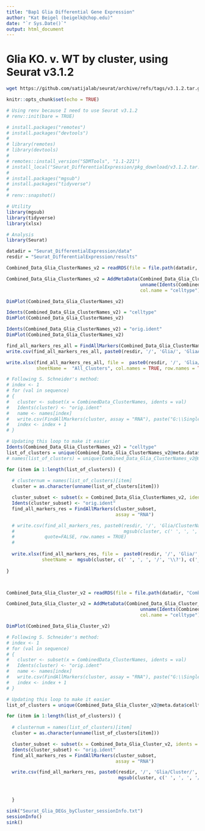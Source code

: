 ```yaml
---
title: "Bap1 Glia Differential Gene Expression"
author: "Kat Beigel (beigelk@chop.edu)"
date: "`r Sys.Date()`"
output: html_document
---
```


# Glia KO. v. WT by cluster, using Seurat v3.1.2

```bash

wget https://github.com/satijalab/seurat/archive/refs/tags/v3.1.2.tar.gz

```

```r
knitr::opts_chunk$set(echo = TRUE)

# Using renv because I need to use Seurat v3.1.2
# renv::init(bare = TRUE)

```

```r

# install.packages("remotes")
# install.packages("devtools")
# 
# library(remotes)
# library(devtools)
# 
# remotes::install_version("SDMTools", "1.1-221")
# install_local("Seurat_DifferentialExpression/pkg_download/v3.1.2.tar.gz")
# 
# install.packages("mgsub")
# install.packages("tidyverse")
#
# renv::snapshot()

```


```r

# Utility 
library(mgsub)
library(tidyverse)
library(xlsx)

# Analysis
library(Seurat)

```

```r

datadir = "Seurat_DifferentialExpression/data"
resdir = "Seurat_DifferentialExpression/results"

```


```r

Combined_Data_Glia_ClusterNames_v2 = readRDS(file = file.path(datadir, "Combined_Data_Glia_ClusterNames_v2.rds"))

Combined_Data_Glia_ClusterNames_v2 = AddMetaData(Combined_Data_Glia_ClusterNames_v2,
                                                 unname(Idents(Combined_Data_Glia_ClusterNames_v2)),
                                                 col.name = "celltype")

DimPlot(Combined_Data_Glia_ClusterNames_v2)

Idents(Combined_Data_Glia_ClusterNames_v2) = "celltype"
DimPlot(Combined_Data_Glia_ClusterNames_v2)

Idents(Combined_Data_Glia_ClusterNames_v2) = "orig.ident"
DimPlot(Combined_Data_Glia_ClusterNames_v2)

find_all_markers_res_all = FindAllMarkers(Combined_Data_Glia_ClusterNames_v2, assay = "RNA")
write.csv(find_all_markers_res_all, paste0(resdir, '/', 'Glia/', 'GliaAll', '_', 'Combined_Data_Glia_ClusterNames_v2', '.csv'))

write.xlsx(find_all_markers_res_all, file =  paste0(resdir, '/', 'Glia/', 'Glia_GeneExpression_ConditionsCompared', '.xlsx'),
           sheetName =  "All_Clusters", col.names = TRUE, row.names = TRUE, append = FALSE)

```

```r


# Following S. Schneider's method:
# index <- 1
# for (val in sequence)
# {
#   cluster <- subset(x = CombinedData_ClusterNames, idents = val)
#   Idents(cluster) <- "orig.ident"
#   name <- names[index]
#   write.csv(FindAllMarkers(cluster, assay = "RNA"), paste("G:\\Single Cell Seq Bap1 Data\\Bap1GeneExpression\\", name, ".csv"))
#   index <- index + 1
# }

# Updating this loop to make it easier
Idents(Combined_Data_Glia_ClusterNames_v2) = "celltype"
list_of_clusters = unique(Combined_Data_Glia_ClusterNames_v2@meta.data$celltype)
# names(list_of_clusters) = unique(Combined_Data_Glia_ClusterNames_v2@meta.data$seurat_clusters)

for (item in 1:length(list_of_clusters)) {
  
  # clusternum = names(list_of_clusters)[item]
  cluster = as.character(unname(list_of_clusters[item]))

  cluster_subset <- subset(x = Combined_Data_Glia_ClusterNames_v2, idents = cluster)
  Idents(cluster_subset) <- "orig.ident"
  find_all_markers_res = FindAllMarkers(cluster_subset,
                                        assay = "RNA")

  # write.csv(find_all_markers_res, paste0(resdir, '/', 'Glia/ClusterNames/', 'Glia_GeneExpression_ConditionsCompared', '_',
  #                                        mgsub(cluster, c(' ', ', ', '/'), c('_', '_', '_')), '.csv'),
  #           quote=FALSE, row.names = TRUE)
  # 
  
  write.xlsx(find_all_markers_res, file =  paste0(resdir, '/', 'Glia/', 'Glia_GeneExpression_ConditionsCompared', '.xlsx'),
             sheetName =  mgsub(cluster, c(' ', ', ', '/', '\\?'), c('_', '_', '_', '')), col.names = TRUE, row.names = TRUE, append = TRUE)
  
}




```


```r

Combined_Data_Glia_Cluster_v2 = readRDS(file = file.path(datadir, "Combined_Data_Glia_Cluster_v2.rds"))

Combined_Data_Glia_Cluster_v2 = AddMetaData(Combined_Data_Glia_Cluster_v2,
                                                 unname(Idents(Combined_Data_Glia_Cluster_v2)),
                                                 col.name = "celltype")

DimPlot(Combined_Data_Glia_Cluster_v2)

```

```r
# Following S. Schneider's method:
# index <- 1
# for (val in sequence)
# {
#   cluster <- subset(x = CombinedData_ClusterNames, idents = val)
#   Idents(cluster) <- "orig.ident"
#   name <- names[index]
#   write.csv(FindAllMarkers(cluster, assay = "RNA"), paste("G:\\Single Cell Seq Bap1 Data\\Bap1GeneExpression\\", name, ".csv"))
#   index <- index + 1
# }

# Updating this loop to make it easier
list_of_clusters = unique(Combined_Data_Glia_Cluster_v2@meta.data$celltype)

for (item in 1:length(list_of_clusters)) {
  
  # clusternum = names(list_of_clusters)[item]
  cluster = as.character(unname(list_of_clusters[item]))

  cluster_subset <- subset(x = Combined_Data_Glia_Cluster_v2, idents = cluster)
  Idents(cluster_subset) <- "orig.ident"
  find_all_markers_res = FindAllMarkers(cluster_subset,
                                        assay = "RNA")

  write.csv(find_all_markers_res, paste0(resdir, '/', 'Glia/Cluster/', 'Glia', '_',
                                         mgsub(cluster, c(' ', ', ', '/'), c('_', '_', '_')), '.csv'))


  
  }

```



```r

sink("Seurat_Glia_DEGs_byCluster_sessionInfo.txt")
sessionInfo()
sink()

```
